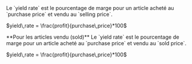   <Accordion icon="percent" title="Yield Rate (YRT)">
    <ResponseField name="yield rate" type="decimal">
      Le `yield rate` est le pourcentage de marge pour un article acheté au `purchase price` et vendu au `selling price`.
      <p>$yield\,rate = \frac{profit}{purchase\,price}*100$</p>
      <Info>**Pour les articles vendu (sold)** Le `yield rate` est le pourcentage de marge pour un article acheté au `purchase price` et vendu au `sold price`.
      <p>$yield\,rate = \frac{profit}{purchase\,price}*100$</p></Info>
    </ResponseField>
  </Accordion>